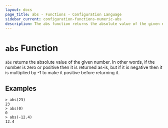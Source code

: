 ```yaml
---
layout: docs
page_title: abs - Functions - Configuration Language
sidebar_current: configuration-functions-numeric-abs
description: The abs function returns the absolute value of the given number.
---
```


# `abs` Function

`abs` returns the absolute value of the given number. In other words, if the
number is zero or positive then it is returned as-is, but if it is negative
then it is multiplied by -1 to make it positive before returning it.

## Examples

```
> abs(23)
23
> abs(0)
0
> abs(-12.4)
12.4
```
